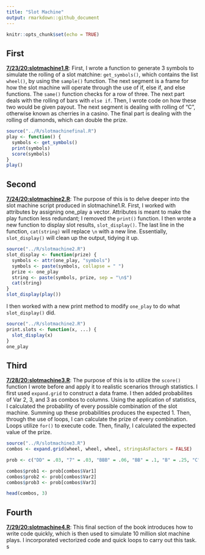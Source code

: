 ```yaml
---
title: "Slot Machine"
output: rmarkdown::github_document
---
```


```r
knitr::opts_chunk$set(echo = TRUE)

```

## First

[**7/23/20:slotmachine1.R**](../R/slotmachine1.R): First, I wrote a function to generate 3 symbols to simulate the rolling of a slot matchine: `get_symbols()`, which contains the list `wheel()`, by using the `sample()` function. The next segment is a frame for how the slot machine will operate through the use of if, else if, and else functions. The `same()` function checks for a row of three. The next part deals with the rolling of bars with `else if`. Then, I wrote code on how these two would be given payout. The next segment is dealing with rolling of "C", otherwise known as cherries in a casino. The final part is dealing with the rolling of diamonds, which can double the prize. 
```r
source("../R/slotmachinefinal.R")
play <- function() {
  symbols <- get_symbols()
  print(symbols)
  score(symbols)
}
play()
```

## Second

[**7/24/20:slotmachine2.R**](../R/slotmachine2.R): The purpose of this is to delve deeper into the slot machine script produced in slotmachine1.R. First, I worked with attributes by assigning one_play a vector. Attributes is meant to make the play function less redundant; I removed the `print()` function. I then wrote a new function to display slot results, `slot_display()`. The last line in the function, `cat(string)` will replace `\n` with a new line. Essentially, `slot_display()` will clean up the output, tidying it up.
```r
source("../R/slotmachine2.R")
slot_display <- function(prize) {
  symbols <- attr(one_play, "symbols")
  symbols <- paste(symbols, collapse = " ")
  prize <- one_play
  string <- paste(symbols, prize, sep = "\n$")
  cat(string)
}
slot_display(play())
```
I then worked with a new print method to modify `one_play` to do what `slot_display()` did.
```r
source("../R/slotmachine2.R")
print.slots <- function(x, ...) {
  slot_display(x)
}
one_play
```

## Third

[**7/28/20:slotmachine3.R**](../R/slotmachine3.R): The purpose of this is to utilize the `score()` function I wrote before and apply it to realistic scenarios through statistics. I first used `expand.grid` to construct a data frame. I then added probabilites of Var 2, 3, and 3 as combos to columns. Using the application of statistics, I calculated the probability of every possible combination of the slot machine. Summing up these probabilities produces the expected 1. Then, through the use of loops, I can calculate the prize of every combination. Loops utilize `for()` to execute code. Then, finally, I calculated the expected value of the prize.
```r
source("../R/slotmachine3.R")
combos <- expand.grid(wheel, wheel, wheel, stringsAsFactors = FALSE)

prob <- c("DD" = .03, "7" = .03, "BBB" = .06, "BB" = .1, "B" = .25, "C" = .01, "0" = .52)

combos$prob1 <- prob[combos$Var1]
combos$prob2 <- prob[combos$Var2]
combos$prob3 <- prob[combos$Var3]

head(combos, 3)
```

## Fourth

[**7/29/20:slotmachine4.R**](../R/slotmachine4.R): This final section of the book introduces how to write code quickly, which is then used to simulate 10 million slot machine plays. I incorporated vectorized code and quick loops to carry out this task. s